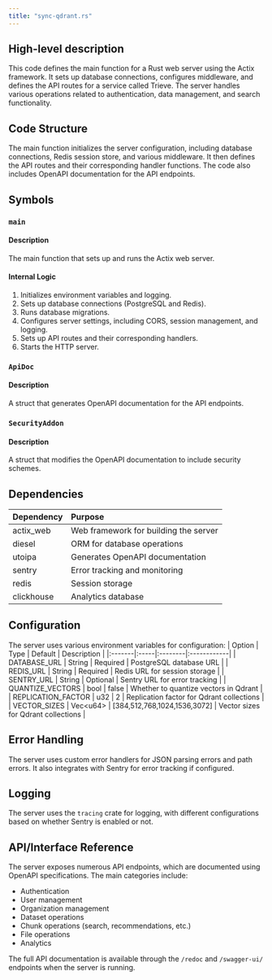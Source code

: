 ```yaml
---
title: "sync-qdrant.rs"
---
```


## High-level description
This code defines the main function for a Rust web server using the Actix framework. It sets up database connections, configures middleware, and defines the API routes for a service called Trieve. The server handles various operations related to authentication, data management, and search functionality.

## Code Structure
The main function initializes the server configuration, including database connections, Redis session store, and various middleware. It then defines the API routes and their corresponding handler functions. The code also includes OpenAPI documentation for the API endpoints.

## Symbols

### `main`
#### Description
The main function that sets up and runs the Actix web server.

#### Internal Logic
1. Initializes environment variables and logging.
2. Sets up database connections (PostgreSQL and Redis).
3. Runs database migrations.
4. Configures server settings, including CORS, session management, and logging.
5. Sets up API routes and their corresponding handlers.
6. Starts the HTTP server.

### `ApiDoc`
#### Description
A struct that generates OpenAPI documentation for the API endpoints.

### `SecurityAddon`
#### Description
A struct that modifies the OpenAPI documentation to include security schemes.

## Dependencies
| Dependency | Purpose |
|:-----------|:--------|
| actix_web | Web framework for building the server |
| diesel | ORM for database operations |
| utoipa | Generates OpenAPI documentation |
| sentry | Error tracking and monitoring |
| redis | Session storage |
| clickhouse | Analytics database |

## Configuration
The server uses various environment variables for configuration:
| Option | Type | Default | Description |
|:-------|:-----|:--------|:------------|
| DATABASE_URL | String | Required | PostgreSQL database URL |
| REDIS_URL | String | Required | Redis URL for session storage |
| SENTRY_URL | String | Optional | Sentry URL for error tracking |
| QUANTIZE_VECTORS | bool | false | Whether to quantize vectors in Qdrant |
| REPLICATION_FACTOR | u32 | 2 | Replication factor for Qdrant collections |
| VECTOR_SIZES | Vec&lt;u64&gt; | [384,512,768,1024,1536,3072] | Vector sizes for Qdrant collections |

## Error Handling
The server uses custom error handlers for JSON parsing errors and path errors. It also integrates with Sentry for error tracking if configured.

## Logging
The server uses the `tracing` crate for logging, with different configurations based on whether Sentry is enabled or not.

## API/Interface Reference
The server exposes numerous API endpoints, which are documented using OpenAPI specifications. The main categories include:
- Authentication
- User management
- Organization management
- Dataset operations
- Chunk operations (search, recommendations, etc.)
- File operations
- Analytics

The full API documentation is available through the `/redoc` and `/swagger-ui/` endpoints when the server is running.